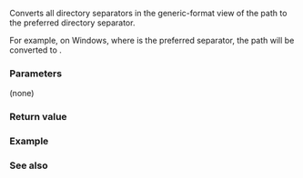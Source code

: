 {{cpp/filesystem/path/title|make_preferred}}
{{cpp/filesystem/path/navbar}}
{{ddcl | since=c++17 |
path&amp; make_preferred();
}}

Converts all directory separators in the generic-format view of the path to the preferred directory separator.

For example, on Windows, where {{c|\}} is the preferred separator, the path {{c|foo/bar}} will be converted to {{c|foo\bar}}.

===Parameters===
(none)

===Return value===
{{c|*this}}

{{cpp/impldef exception}}

===Example===
{{example
| Windows can use {{c|/}} as a separator, but prefers {{c|\}}, so {{c|make_preferred}} converts the forward slashes to backslashes. On the other hand, POSIX does not use {{c|\}} as a separator, because backslashes are valid filename characters — the Windows path on POSIX actually refers to a file with the name {{c|"a\\b\\c"}}. For this reason the "separators" are not converted.
| code=
#include &lt;filesystem&gt;
#include &lt;iostream&gt;

int main()
{
    std::filesystem::path
        windows_path("a\\b\\c"),
        posix_path("a/b/c");

    std::cout
        &lt;&lt; "Windows path: "
        &lt;&lt; windows_path &lt;&lt; " -&gt; "
        &lt;&lt; windows_path.make_preferred() &lt;&lt; '\n'
        &lt;&lt; "POSIX path: "
        &lt;&lt; posix_path &lt;&lt; " -&gt; "
        &lt;&lt; posix_path.make_preferred() &lt;&lt; '\n';
}
| output=
// on Windows
Windows path: "a\\b\\c" -&gt; "a\\b\\c"
POSIX path: "a/b/c" -&gt; "a\\b\\c"

// on POSIX
Windows path: "a\\b\\c" -&gt; "a\\b\\c"
POSIX path: "a/b/c" -&gt; "a/b/c"
}}

===See also===
{{dsc begin}}
{{dsc inc | cpp/filesystem/path/dsc preferred_separator}}
{{dsc end}}

{{langlinks|es|ja|ru|zh}}